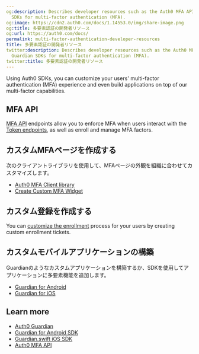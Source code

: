 ```yaml
---
og:description: Describes developer resources such as the Auth0 MFA API and the Guardian
  SDKs for multi-factor authentication (MFA).
og:image: https://cdn2.auth0.com/docs/1.14553.0/img/share-image.png
og:title: 多要素認証の開発者リソース
og:url: https://auth0.com/docs/
permalink: multi-factor-authentication-developer-resources
title: 多要素認証の開発者リソース
twitter:description: Describes developer resources such as the Auth0 MFA API and the
  Guardian SDKs for multi-factor authentication (MFA).
twitter:title: 多要素認証の開発者リソース
---
```


Using Auth0 SDKs, you can customize your users' <Tooltip tip="Multi-factor authentication (MFA): User authentication process that uses a factor in addition to username and password such as a code via SMS." cta="View Glossary" href="/docs/glossary?term=multi-factor+authentication">multi-factor authentication</Tooltip> (MFA) experience and even build applications on top of our multi-factor capabilities.

## MFA API

[MFA API](/docs/secure/multi-factor-authentication/multi-factor-authentication-developer-resources/mfa-api) endpoints allow you to enforce MFA when users interact with the [Token endpoints](https://auth0.com/docs/api/authentication#get-token), as well as enroll and manage MFA factors.

## カスタムMFAページを作成する

次のクライアントライブラリを使用して、MFAページの外観を組織に合わせてカスタマイズします。

* [Auth0 MFA Client library](https://github.com/auth0/auth0-guardian.js)
* [Create Custom MFA Widget](https://github.com/auth0/auth0-guardian.js/tree/master/example)

## カスタム登録を作成する

You can [customize the enrollment](/docs/secure/multi-factor-authentication/multi-factor-authentication-developer-resources/create-custom-enrollment-tickets) process for your users by creating custom enrollment tickets.

## カスタムモバイルアプリケーションの構築

Guardianのようなカスタムアプリケーションを構築するか、SDKを使用してアプリケーションに多要素機能を追加します。

* [Guardian for Android](/docs/secure/multi-factor-authentication/auth0-guardian/guardian-for-android-sdk)
* [Guardian for iOS](/docs/secure/multi-factor-authentication/auth0-guardian/guardian-for-ios-sdk)

## Learn more

* [Auth0 Guardian](/docs/secure/multi-factor-authentication/auth0-guardian)
* [Guardian for Android SDK](/docs/secure/multi-factor-authentication/auth0-guardian/guardian-for-android-sdk)
* [Guardian.swift iOS SDK](/docs/secure/multi-factor-authentication/auth0-guardian/guardian-for-ios-sdk)
* [Auth0 MFA API](/docs/secure/multi-factor-authentication/multi-factor-authentication-developer-resources/mfa-api)
